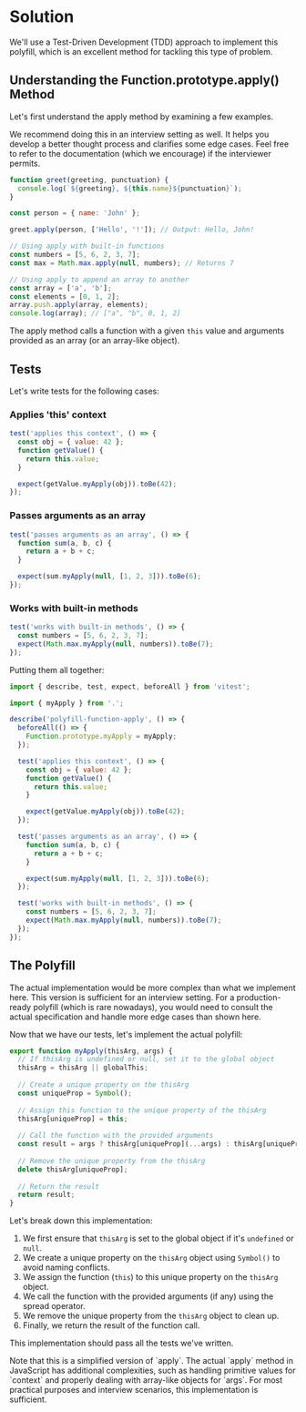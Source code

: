 
# Solution

We'll use a Test-Driven Development (TDD) approach to implement this polyfill, which is an excellent method for tackling this type of problem.

## Understanding the Function.prototype.apply() Method

Let's first understand the apply method by examining a few examples.

<Callout>
We recommend doing this in an interview setting as well. It helps you develop a better thought process and clarifies some edge cases. Feel free to refer to the documentation (which we encourage) if the interviewer permits.
</Callout>

```js
function greet(greeting, punctuation) {
  console.log(`${greeting}, ${this.name}${punctuation}`);
}

const person = { name: 'John' };

greet.apply(person, ['Hello', '!']); // Output: Hello, John!

// Using apply with built-in functions
const numbers = [5, 6, 2, 3, 7];
const max = Math.max.apply(null, numbers); // Returns 7

// Using apply to append an array to another
const array = ['a', 'b'];
const elements = [0, 1, 2];
array.push.apply(array, elements);
console.log(array); // ["a", "b", 0, 1, 2]
```

The apply method calls a function with a given `this` value and arguments provided as an array (or an array-like object).

## Tests

Let's write tests for the following cases:

### Applies 'this' context

```js title="index.test.js"
test('applies this context', () => {
  const obj = { value: 42 };
  function getValue() {
    return this.value;
  }

  expect(getValue.myApply(obj)).toBe(42);
});
```

### Passes arguments as an array

```js title="index.test.js"
test('passes arguments as an array', () => {
  function sum(a, b, c) {
    return a + b + c;
  }

  expect(sum.myApply(null, [1, 2, 3])).toBe(6);
});
```

### Works with built-in methods

```js title="index.test.js"
test('works with built-in methods', () => {
  const numbers = [5, 6, 2, 3, 7];
  expect(Math.max.myApply(null, numbers)).toBe(7);
});
```

Putting them all together:

```js title="index.test.js" showLineNumbers
import { describe, test, expect, beforeAll } from 'vitest';

import { myApply } from '.';

describe('polyfill-function-apply', () => {
  beforeAll(() => {
    Function.prototype.myApply = myApply;
  });

  test('applies this context', () => {
    const obj = { value: 42 };
    function getValue() {
      return this.value;
    }

    expect(getValue.myApply(obj)).toBe(42);
  });

  test('passes arguments as an array', () => {
    function sum(a, b, c) {
      return a + b + c;
    }

    expect(sum.myApply(null, [1, 2, 3])).toBe(6);
  });

  test('works with built-in methods', () => {
    const numbers = [5, 6, 2, 3, 7];
    expect(Math.max.myApply(null, numbers)).toBe(7);
  });
});
```

## The Polyfill

<Callout type='error'>
The actual implementation would be more complex than what we implement here. This version is sufficient for an interview setting. For a production-ready polyfill (which is rare nowadays), you would need to consult the actual specification and handle more edge cases than shown here.
</Callout>

Now that we have our tests, let's implement the actual polyfill:

```js title="index.js" showLineNumbers
export function myApply(thisArg, args) {
  // If thisArg is undefined or null, set it to the global object
  thisArg = thisArg || globalThis;
  
  // Create a unique property on the thisArg
  const uniqueProp = Symbol();
  
  // Assign this function to the unique property of the thisArg
  thisArg[uniqueProp] = this;
  
  // Call the function with the provided arguments
  const result = args ? thisArg[uniqueProp](...args) : thisArg[uniqueProp]();
  
  // Remove the unique property from the thisArg
  delete thisArg[uniqueProp];
  
  // Return the result
  return result;
}
```

Let's break down this implementation:

1. We first ensure that `thisArg` is set to the global object if it's `undefined` or `null`.
2. We create a unique property on the `thisArg` object using `Symbol()` to avoid naming conflicts.
3. We assign the function (`this`) to this unique property on the `thisArg` object.
4. We call the function with the provided arguments (if any) using the spread operator.
5. We remove the unique property from the `thisArg` object to clean up.
6. Finally, we return the result of the function call.

This implementation should pass all the tests we've written.

<Callout>
Note that this is a simplified version of `apply`. The actual `apply` method in JavaScript has additional complexities, such as handling primitive values for `context` and properly dealing with array-like objects for `args`. For most practical purposes and interview scenarios, this implementation is sufficient.
</Callout>